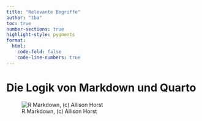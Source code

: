 ```yaml
---
title: "Relevante Begriffe"
author: "tba"
toc: true
number-sections: true
highlight-style: pygments
format:
  html:
    code-fold: false
    code-line-numbers: true
---
```


# Die Logik von Markdown und Quarto

![R Markdown, (c) Allison Horst](Bilder/R Markdown Grafik.png)